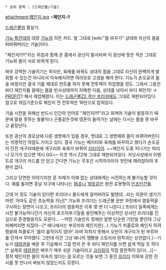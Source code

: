  * 상위 항목 : [드래곤볼/기술]

attachment:췌인지.jpg
>'''체인지-!!'''

[[드래곤볼]]의 필살기.

[[기뉴 특전대]]의 대장 [[기뉴]]의 히든 카드. 말 그대로 [wiki:"몸 바꾸기" 상대와 자신의 몸을 뒤바꿔버리는 기술]이다.

"체인지!!!!!"라는 외침과 함께 온 몸에서 광선이 발사되며 이 광선에 맞은 적은 그대로 기뉴와 몸이 서로 바뀌게 된다. 

매우 강력한 기술이기는 하지만, 육체를 바꿔도 상대의 힘을 그대로 자신이 완벽하게 발휘할 수 있는건 아니라서 익숙해지려면 여러모로 고생을 해야 한다. 기뉴가 손오공과 몸을 바꿨지만 결국 기를 제대로 컨트롤 하지 못해 전투력이 허접했을 정도. 그래서 그동안 바디 체인지를 쓸때는 몸을 빈사상태까지 자해한 다음, 상대를 낚아서 바디 체인지! → [[PROFIT]]!! 해서 제압해왔다. 이는 [[드래곤볼Z2 격신 프리저]]에도 그대로 재현되어있다. 참고로 게임기준으로 체인지 전 전투력은 16만으로 잡혀있다.

기술 시전을 위해선 반드시 인간의 언어로 "체인지!!!!"라고 외쳐야 기술이 발동하기 때문에 말을 못하는 동물이나 곤충같은것에 영혼이 들어가는 날에는 다시는 몸을 못 바꾸고 끝장난다.

또한 광선의 경로상에 다른 생명체가 있을 경우, 멋대로 그 생명체와 몸이 바뀌어버린다는 치명적인 약점도 가지고 있다. 결국 기뉴는 베지터와 육체를 바꾸려고 했다가 손오공이 던진 개구리때문에 개구리와 육체가 바뀌어 [[리타이어]]. ~~체인지 도중 지나가는 파리나 모기가 있으면 역시 GG~~ 이것 역시 Z2에 그대로 재현되어있다. 카낫사성에서 이벤트로 개구리 카드를 안 얻고 간다면 기뉴는 무조건 시작하자마자 첫턴에 때려잡아야 후환이 없다.

그리고 당연한 이야기지만 혼 자체가 아예 없는 상대에게는 시전하는게 불가능할 것이다. 예를 들자면 훗날 지구에 나타나는 [[16호]]나 [[19호]]같은 완전 로봇형의 [[인조인간]]들.

근데 이 정도 기술이 있다면 프리더나 콜드에게 걸어버려도 될텐데...라는 의문이 생기기 마련. 아마도 같은 초능력을 지닌[* 기뉴와 프리더는 드래곤볼 운반 과정에서 염동력을 구사하는 장면이 나오고, 프리더의 염동력은 이후 몇 번 더 나온다.] 프리더 일족에게는 시전 불가능하다던가 자신의 포즈덕후기질을 용인해주는 이상적인 상사인 프리더를 진심으로 존경했을지도 모른다... --어떤 기술인지 정체만 알면 단순한 기탄일 뿐인데 그냥 피해버리면 되잖아--[* 애니에서는 부르마와 체인지한(...) 기뉴가 피콜로와 체인지 하려 했을때 피콜로가 '몸이 움직이지 않아!' 라며 피하지 못해서 오반이 개구리가 된 부르마를 던져서 무마했다. 그런데 이건 그냥 애니의 땜빵용 스토리라 원작과는 상관없다.]--기뉴가 [[태양권]]을 배운 후 기습해서 그걸 먼저 쓴 후 바디 체인지를 쓰면 쉽게 먹일 듯 하다[* 실제로 [[태양권]]은 배우기 매우 쉬운 기술이라고 [[크리링]]이 직접 말한적이 있다(...)]-- 정작 체인지한 몸이 익숙치 않다는 걸 모르는 것을 보면 그 동안 [[프리더]] 이외에 강한 전사를 못 만나서 써보지 않았는지도 모른다.
